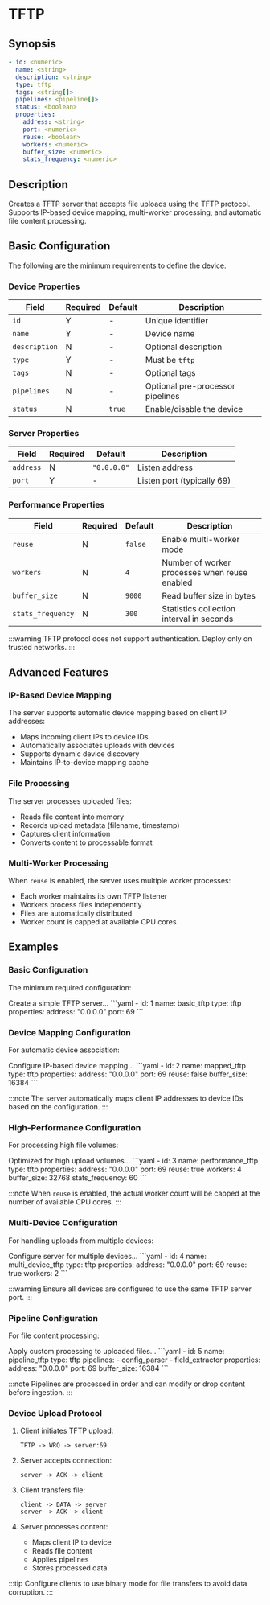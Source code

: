 # TFTP

## Synopsis

```yaml
- id: <numeric>
  name: <string>
  description: <string>
  type: tftp
  tags: <string[]>
  pipelines: <pipeline[]>
  status: <boolean>
  properties:
    address: <string>
    port: <numeric>
    reuse: <boolean>
    workers: <numeric>
    buffer_size: <numeric>
    stats_frequency: <numeric>
```

## Description

Creates a TFTP server that accepts file uploads using the TFTP protocol. Supports IP-based device mapping, multi-worker processing, and automatic file content processing.

## Basic Configuration

The following are the minimum requirements to define the device.

### Device Properties

|Field|Required|Default|Description|
|---|---|---|---|
|`id`|Y|-|Unique identifier|
|`name`|Y|-|Device name|
|`description`|N|-|Optional description|
|`type`|Y|-|Must be `tftp`|
|`tags`|N|-|Optional tags|
|`pipelines`|N|-|Optional pre-processor pipelines|
|`status`|N|`true`|Enable/disable the device|

### Server Properties

|Field|Required|Default|Description|
|---|---|---|---|
|`address`|N|`"0.0.0.0"`|Listen address|
|`port`|Y|-|Listen port (typically 69)|

### Performance Properties

|Field|Required|Default|Description|
|---|---|---|---|
|`reuse`|N|`false`|Enable multi-worker mode|
|`workers`|N|`4`|Number of worker processes when reuse enabled|
|`buffer_size`|N|`9000`|Read buffer size in bytes|
|`stats_frequency`|N|`300`|Statistics collection interval in seconds|

:::warning
TFTP protocol does not support authentication. Deploy only on trusted networks.
:::

## Advanced Features

### IP-Based Device Mapping

The server supports automatic device mapping based on client IP addresses:
- Maps incoming client IPs to device IDs
- Automatically associates uploads with devices
- Supports dynamic device discovery
- Maintains IP-to-device mapping cache

### File Processing

The server processes uploaded files:
- Reads file content into memory
- Records upload metadata (filename, timestamp)
- Captures client information
- Converts content to processable format

### Multi-Worker Processing

When `reuse` is enabled, the server uses multiple worker processes:
- Each worker maintains its own TFTP listener
- Workers process files independently
- Files are automatically distributed
- Worker count is capped at available CPU cores

## Examples

### Basic Configuration

The minimum required configuration:

<ExampleGrid>
  <CommentCol>
    Create a simple TFTP server...
  </CommentCol>
  <CodeCol>
    ```yaml
    - id: 1
      name: basic_tftp
      type: tftp
      properties:
        address: "0.0.0.0"
        port: 69
    ```
  </CodeCol>
</ExampleGrid>

### Device Mapping Configuration

For automatic device association:

<ExampleGrid>
  <CommentCol>
    Configure IP-based device mapping...
  </CommentCol>
  <CodeCol>
    ```yaml
    - id: 2
      name: mapped_tftp
      type: tftp
      properties:
        address: "0.0.0.0"
        port: 69
        reuse: false
        buffer_size: 16384
    ```
  </CodeCol>
</ExampleGrid>

:::note
The server automatically maps client IP addresses to device IDs based on the configuration.
:::

### High-Performance Configuration

For processing high file volumes:

<ExampleGrid>
  <CommentCol>
    Optimized for high upload volumes...
  </CommentCol>
  <CodeCol>
    ```yaml
    - id: 3
      name: performance_tftp
      type: tftp
      properties:
        address: "0.0.0.0"
        port: 69
        reuse: true
        workers: 4
        buffer_size: 32768
        stats_frequency: 60
    ```
  </CodeCol>
</ExampleGrid>

:::note
When `reuse` is enabled, the actual worker count will be capped at the number of available CPU cores.
:::

### Multi-Device Configuration

For handling uploads from multiple devices:

<ExampleGrid>
  <CommentCol>
    Configure server for multiple devices...
  </CommentCol>
  <CodeCol>
    ```yaml
    - id: 4
      name: multi_device_tftp
      type: tftp
      properties:
        address: "0.0.0.0"
        port: 69
        reuse: true
        workers: 2
    ```
  </CodeCol>
</ExampleGrid>

:::warning
Ensure all devices are configured to use the same TFTP server port.
:::

### Pipeline Configuration

For file content processing:

<ExampleGrid>
  <CommentCol>
    Apply custom processing to uploaded files...
  </CommentCol>
  <CodeCol>
    ```yaml
    - id: 5
      name: pipeline_tftp
      type: tftp
      pipelines:
        - config_parser
        - field_extractor
      properties:
        address: "0.0.0.0"
        port: 69
        buffer_size: 16384
    ```
  </CodeCol>
</ExampleGrid>

:::note
Pipelines are processed in order and can modify or drop content before ingestion.
:::

### Device Upload Protocol

1. Client initiates TFTP upload:
   ```
   TFTP -> WRQ -> server:69
   ```

2. Server accepts connection:
   ```
   server -> ACK -> client
   ```

3. Client transfers file:
   ```
   client -> DATA -> server
   server -> ACK -> client
   ```

4. Server processes content:
   - Maps client IP to device
   - Reads file content
   - Applies pipelines
   - Stores processed data

:::tip
Configure clients to use binary mode for file transfers to avoid data corruption.
:::